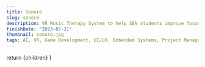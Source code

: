 ```yaml
---
title: Sonoro
slug: sonoro
description: VR Music Therapy System to help SEN students improve focus and self-expression.
finishDate: "2023-07-31"
thumbnail: sonoro.jpg
tags: AI, VR, Game Development, UI/UX, Embedded Systems, Project Management
---
```



  return <PostLayout title="Sonoro" slug="sonoro" description="VR Music Therapy System to help SEN students improve focus and self-expression." finishDate="2023-07-31" thumbnail="sonoro.jpg">{children}</PostLayout>
}